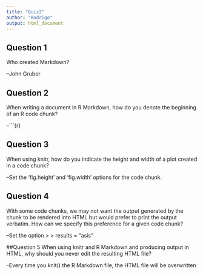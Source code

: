 ```yaml
---
title: "Quiz2"
author: "Rodrigo"
output: html_document
---
```


## Question 1
Who created Markdown?

--John Gruber

## Question 2
When writing a document in R Markdown, how do you denote the beginning of an R code chunk?

--```{r}

## Question 3
When using knitr, how do you indicate the height and width of a plot created in a code chunk?

--Set the 'fig.height' and 'fig.width' options for the code chunk.

## Question 4
With some code chunks, we may not want the output generated by the chunk to be rendered into HTML but would prefer to print the output verbatim. How can we specify this preference for a given code chunk?

--Set the option > > results = "asis"

##Question 5
When using knitr and R Markdown and producing output in HTML, why should you never edit the resulting HTML file?

--Every time you knit() the R Markdown file, the HTML file will be overwritten
